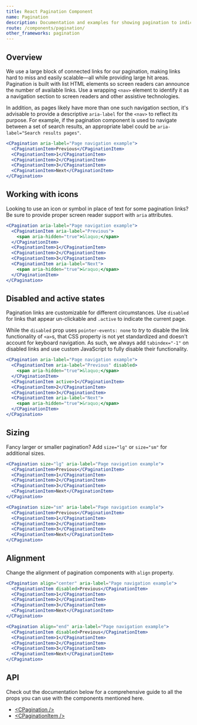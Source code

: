 ```yaml
---
title: React Pagination Component
name: Pagination
description: Documentation and examples for showing pagination to indicate a series of related content exists across multiple pages.
route: /components/pagination/
other_frameworks: pagination
---
```



## Overview

We use a large block of connected links for our pagination, making links hard to miss and easily scalable—all while providing large hit areas. Pagination is built with list HTML elements so screen readers can announce the number of available links. Use a wrapping `<nav>` element to identify it as a navigation section to screen readers and other assistive technologies.

In addition, as pages likely have more than one such navigation section, it's advisable to provide a descriptive `aria-label` for the `<nav>` to reflect its purpose. For example, if the pagination component is used to navigate between a set of search results, an appropriate label could be `aria-label="Search results pages"`.

```jsx preview
<CPagination aria-label="Page navigation example">
  <CPaginationItem>Previous</CPaginationItem>
  <CPaginationItem>1</CPaginationItem>
  <CPaginationItem>2</CPaginationItem>
  <CPaginationItem>3</CPaginationItem>
  <CPaginationItem>Next</CPaginationItem>
</CPagination>
```

## Working with icons

Looking to use an icon or symbol in place of text for some pagination links? Be sure to provide proper screen reader support with `aria` attributes.

```jsx preview
<CPagination aria-label="Page navigation example">
  <CPaginationItem aria-label="Previous">
    <span aria-hidden="true">&laquo;</span>
  </CPaginationItem>
  <CPaginationItem>1</CPaginationItem>
  <CPaginationItem>2</CPaginationItem>
  <CPaginationItem>3</CPaginationItem>
  <CPaginationItem aria-label="Next">
    <span aria-hidden="true">&raquo;</span>
  </CPaginationItem>
</CPagination>
```

## Disabled and active states

Pagination links are customizable for different circumstances. Use `disabled` for links that appear un-clickable and `.active` to indicate the current page.

While the `disabled` prop uses `pointer-events: none` to _try_ to disable the link functionality of `<a>`s, that CSS property is not yet standardized and doesn't account for keyboard navigation. As such, we always add `tabindex="-1"` on disabled links and use custom JavaScript to fully disable their functionality.

```jsx preview
<CPagination aria-label="Page navigation example">
  <CPaginationItem aria-label="Previous" disabled>
    <span aria-hidden="true">&laquo;</span>
  </CPaginationItem>
  <CPaginationItem active>1</CPaginationItem>
  <CPaginationItem>2</CPaginationItem>
  <CPaginationItem>3</CPaginationItem>
  <CPaginationItem aria-label="Next">
    <span aria-hidden="true">&raquo;</span>
  </CPaginationItem>
</CPagination>
```

## Sizing

Fancy larger or smaller pagination? Add `size="lg"` or `size="sm"` for additional sizes.

```jsx preview
<CPagination size="lg" aria-label="Page navigation example">
  <CPaginationItem>Previous</CPaginationItem>
  <CPaginationItem>1</CPaginationItem>
  <CPaginationItem>2</CPaginationItem>
  <CPaginationItem>3</CPaginationItem>
  <CPaginationItem>Next</CPaginationItem>
</CPagination>
```

```jsx preview
<CPagination size="sm" aria-label="Page navigation example">
  <CPaginationItem>Previous</CPaginationItem>
  <CPaginationItem>1</CPaginationItem>
  <CPaginationItem>2</CPaginationItem>
  <CPaginationItem>3</CPaginationItem>
  <CPaginationItem>Next</CPaginationItem>
</CPagination>
```

## Alignment

Change the alignment of pagination components with `align` property.

```jsx preview
<CPagination align="center" aria-label="Page navigation example">
  <CPaginationItem disabled>Previous</CPaginationItem>
  <CPaginationItem>1</CPaginationItem>
  <CPaginationItem>2</CPaginationItem>
  <CPaginationItem>3</CPaginationItem>
  <CPaginationItem>Next</CPaginationItem>
</CPagination>
```

```jsx preview
<CPagination align="end" aria-label="Page navigation example">
  <CPaginationItem disabled>Previous</CPaginationItem>
  <CPaginationItem>1</CPaginationItem>
  <CPaginationItem>2</CPaginationItem>
  <CPaginationItem>3</CPaginationItem>
  <CPaginationItem>Next</CPaginationItem>
</CPagination>
```

## API

Check out the documentation below for a comprehensive guide to all the props you can use with the components mentioned here.

- [&lt;CPagination /&gt;](./api/#coffcanvas)
- [&lt;CPaginationItem /&gt;](./api/#coffcanvasbody)